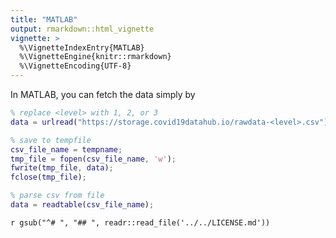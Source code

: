 ```yaml
---
title: "MATLAB"
output: rmarkdown::html_vignette
vignette: >
  %\VignetteIndexEntry{MATLAB}
  %\VignetteEngine{knitr::rmarkdown}
  %\VignetteEncoding{UTF-8}
---
```


In MATLAB, you can fetch the data simply by

```matlab
% replace <level> with 1, 2, or 3
data = urlread("https://storage.covid19datahub.io/rawdata-<level>.csv");

% save to tempfile
csv_file_name = tempname;
tmp_file = fopen(csv_file_name, 'w');
fwrite(tmp_file, data);
fclose(tmp_file);

% parse csv from file
data = readtable(csv_file_name);
```

`r gsub("^# ", "## ", readr::read_file('../../LICENSE.md'))`
